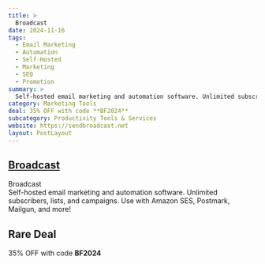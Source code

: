 ```yaml
---
title: >
  Broadcast
date: 2024-11-16
tags:
  - Email Marketing
  - Automation
  - Self-Hosted
  - Marketing
  - SEO
  - Promotion
summary: >
  Self-hosted email marketing and automation software. Unlimited subscribers, lists, and campaigns. Use with Amazon SES, Postmark, Mailgun, and more!
category: Marketing Tools
deal: 35% OFF with code **BF2024**
subcategory: Productivity Tools & Services
website: https://sendbroadcast.net
layout: PostLayout
---
```


## [Broadcast](https://sendbroadcast.net)

Broadcast <br/>
Self-hosted email marketing and automation software. Unlimited subscribers, lists, and campaigns. Use with Amazon SES, Postmark, Mailgun, and more!

## Rare Deal

35% OFF with code **BF2024**
